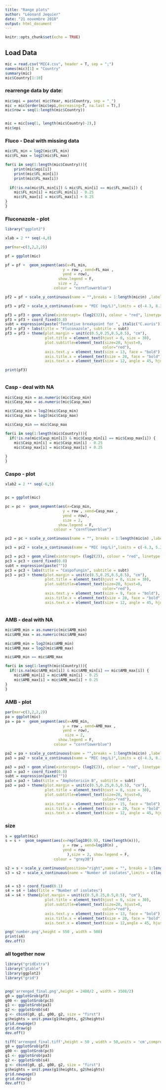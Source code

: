 ```yaml
---
title: "Range plots"
author: "Léonard Jequier"
date: "21 novembre 2018"
output: html_document
---
```


```r
knitr::opts_chunk$set(echo = TRUE)
```

## Load Data
```r
mic = read.csv("MIC4.csv", header = T, sep = ";")
names(mic)[1] = "Country"
summary(mic)
mic$Country[1:10]
```


### rearrenge data by date:
```r


mic$epi = paste( mic$Year, mic$Country, sep = "_")
mic = mic[order(mic$epi,decreasing=T, na.last = T),]
mic$row = seq(1:length(mic$Country))


mic = mic[seq(1, length(mic$Country)-2),]
mic$epi
```

### Fluco - Deal with missing data
```r
mic$FL_min = log2(mic$FL_min)
mic$FL_max = log2(mic$FL_max)
```

```r

for(i in seq(1:length(mic$Country))){
    print(mic$epi[i])
    print(mic$FL_min[i])
    print(mic$FL_max[i])
    
  if(!is.na(mic$FL_min[i]) & mic$FL_min[i] == mic$FL_max[i]) {
    mic$FL_min[i] = mic$FL_min[i] - 0.25
    mic$FL_max[i] = mic$FL_max[i] + 0.25
}
}


```

### Fluconazole - plot
```r
library("ggplot2")

xlab = 2 ** seq(-4,8)

par(mar=c(3,2,2,2))

pf = ggplot(mic) 

pf = pf +  geom_segment(aes(x=FL_min, 
                          y = row , xend=FL_max ,
                          yend = row),
                        show.legend = F,
                        size = 2,
                      colour = "cornflowerblue") 

pf2 = pf + scale_y_continuous(name = "",breaks = 1:length(mic$n) ,labels = as.character(mic$epi)) 

pf3 = pf2 + scale_x_continuous(name = "MIC (mg/L)",limits = c(-4.3, 8.3), breaks = seq(-4, 8), labels = xlab)

pf3 = pf3 + geom_vline(xintercept= (log2(32)), colour = "red", linetype = "dashed")
pf3 = pf3 + coord_fixed(0.8)
subt = expression(paste("Tentative breakpoint for ", italic("C.auris")))
pf3 = pf3 + labs(title = "Fluconazole", subtitle = subt)
pf3 = pf3 + theme(plot.margin = unit(c(0.5,0.25,0.5,0.5), "cm"),
                  plot.title = element_text(hjust = 0, size = 30),
                  plot.subtitle=element_text(size=20, hjust=0,
                                            color="red"), 
                  axis.text.y = element_text(size = 13, face = "bold"), 
                  axis.title.x = element_text(size = 20, face = "bold"),
                  axis.text.x = element_text(size = 12, angle = 45, hjust = 1, face = "bold"))

print(pf3)



```

### Casp - deal with NA
```r
mic$Casp_min = as.numeric(mic$Casp_min)
mic$Casp_max = as.numeric(mic$Casp_max)

mic$Casp_min = log2(mic$Casp_min)
mic$Casp_max = log2(mic$Casp_max)

mic$Casp_min == mic$Casp_max

for(i in seq(1:length(mic$Country))){
  if(!is.na(mic$Casp_min[i]) & mic$Casp_min[i] == mic$Casp_max[i]) {
    mic$Casp_min[i] = mic$Casp_min[i] - 0.25
    mic$Casp_max[i] = mic$Casp_max[i] + 0.25
    
}
}
```

### Caspo - plot 
```r
xlab2 = 2 ** seq(-6,5)


pc = ggplot(mic) 

pc = pc +  geom_segment(aes(x=Casp_min, 
                          y = row , xend=Casp_max ,
                          yend = row),
                          size = 2,
                        show.legend = F,
                      colour = "cornflowerblue") 

pc2 = pc + scale_y_continuous(name = "", breaks = 1:length(mic$n) ,labels = rep(c(""), times = length(mic$n))) 

pc3 = pc2 + scale_x_continuous(name = "MIC (mg/L)",limits = c(-6.3, 5.3), breaks = seq(-6, 5), labels = xlab2)

pc3 = pc3 + geom_vline(xintercept= (log2(2)), colour = "red", linetype = "dashed") 
pc3 = pc3 + coord_fixed(0.8)
subt = expression(paste(""))
pc3 = pc3 + labs(title = "Caspofungin", subtitle = subt)
pc3 = pc3 + theme(plot.margin = unit(c(0.5,0.25,0.5,0.5), "cm"),
                  plot.title = element_text(hjust = 0, size = 30),
                  plot.subtitle=element_text(size=20, hjust=0,
                                            color="red"), 
                  axis.text.y = element_text(size = 9, face = "bold"), 
                  axis.title.x = element_text(size = 20, face = "bold"),
                  axis.text.x = element_text(size = 12, angle = 45, hjust = 1, face = "bold"))



```

### AMB - deal with NA
```r
mic$AMB_min = as.numeric(mic$AMB_min)
mic$AMB_max = as.numeric(mic$AMB_max)

mic$AMB_min = log2(mic$AMB_min)
mic$AMB_max = log2(mic$AMB_max)

mic$AMB_min == mic$AMB_max

for(i in seq(1:length(mic$Country))){
  if(!is.na(mic$AMB_min[i]) & mic$AMB_min[i] == mic$AMB_max[i]) {
    mic$AMB_min[i] = mic$AMB_min[i] - 0.25
    mic$AMB_max[i] = mic$AMB_max[i] + 0.25
}
}
```

### AMB - plot 
```r

par(mar=c(3,2,2,2))
pa = ggplot(mic) 
pa = pa +  geom_segment(aes(x=AMB_min, 
                          y = row , xend=AMB_max ,
                          yend = row),
                           size = 2,
                        show.legend = F,
                      colour = "cornflowerblue")

pa2 = pa + scale_y_continuous(name = "",breaks = 1:length(mic$n) ,labels = rep("", times = length(mic$n))) 
pa3 = pa2 + scale_x_continuous(name = "MIC (mg/L)",limits = c(-4.3, 8.3), breaks = seq(-4, 8), labels = xlab)

pa3 = pa3 + geom_vline(xintercept= (log2(2)), colour = "red", linetype = "dashed")
pa3 = pa3 + coord_fixed(0.8)
subt = expression(paste(""))
pa3 = pa3 + labs(title = "Amphotericin B", subtitle = subt)
pa3 = pa3 + theme(plot.margin = unit(c(0.5,0.25,0.5,0.5), "cm"),
                  plot.title = element_text(hjust = 0, size = 30),
                  plot.subtitle=element_text(size=20, hjust=0,
                                            color="red"), 
                  axis.text.y = element_text(size = 15, face = "bold"), 
                  axis.title.x = element_text(size = 20, face = "bold"),
                  axis.text.x = element_text(size = 12, angle = 45, hjust = 1, face = "bold"))


```

### size
```r

s = ggplot(mic) 
s = s +  geom_segment(aes(x=rep(log10(0.9), time(length(n))), 
                          y = row , xend=log10(n) ,
                          yend = row
                            ),size = 2, show.legend = F,
                      colour = "grey38") 

s2 = s + scale_y_continuous(position="right",name = "", breaks = 1:length(mic$n) ,labels = mic$auth)  
s3 = s2 + scale_x_continuous(name = "Number of isolates",limits = c(log10(0.9), 2.6), breaks = log10(c(1,10,50,100, 200)), labels = c(1,10,50,100, 200) )


s4 = s3 + coord_fixed(0.1)
s4 = s4 + labs(title = "Number of isolates")
s4 = s4 + theme(plot.margin = unit(c(0.5,0.25,0.5,0.5), "cm"),
                  plot.title = element_text(hjust = 0, size = 30),
                  plot.subtitle=element_text(size=20, hjust=0,
                                            color="red"), 
                  axis.text.y = element_text(size = 13, face = "bold"), 
                  axis.title.x = element_text(size = 20, face = "bold"),
                  axis.text.x = element_text(size = 12,angle = 45, hjust = 1, face = "bold"))

png('number.png',height = 550 , width = 500)
print(s4)
dev.off()
```

### all together now

```r
library("gridExtra")
library("gtable")
library(ggplot2)
library("grid")


png('arrenged_final.png',height = 2480/2 , width = 3508/2)
g0 = ggplotGrob(pf3)
g00 <- ggplotGrob(pc3)
g1 <- ggplotGrob(pa3)
g2 <- ggplotGrob(s4)
g <- cbind(g0, g1, g00, g2, size = "first")
g$heights = unit.pmax(g1$heights, g2$heights)
grid.newpage()
grid.draw(g)
dev.off()

tiff('arrenged_final.tiff',height = 50 , width = 50,units = 'cm',compression ="lzw",res=300)
g0 = ggplotGrob(pf3)
g00 <- ggplotGrob(pc3)
g1 <- ggplotGrob(pa3)
g2 <- ggplotGrob(s4)
g <- cbind(g0, g1, g00, g2, size = "first")
g$heights = unit.pmax(g1$heights, g2$heights)
grid.newpage()
grid.draw(g)
dev.off()

```

